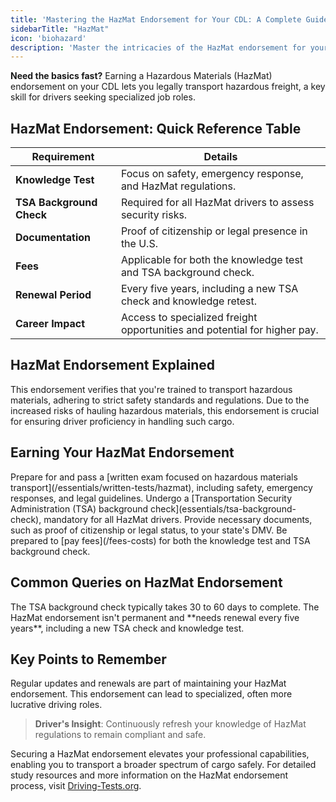 ```yaml
---
title: 'Mastering the HazMat Endorsement for Your CDL: A Complete Guide'
sidebarTitle: "HazMat"
icon: 'biohazard'
description: 'Master the intricacies of the HazMat endorsement for your CDL with our comprehensive guide. Learn about safety protocols, essential study materials, and testing procedures to proficiently handle hazardous materials.'
---
```


<Tip>**Need the basics fast?** Earning a Hazardous Materials (HazMat) endorsement on your CDL lets you legally transport hazardous freight, a key skill for drivers seeking specialized job roles.</Tip>

<Snippet file="hazmat-endorsement-diagram.mdx" />

## HazMat Endorsement: Quick Reference Table

| **Requirement** | **Details** |
|-----------------|-------------|
| **Knowledge Test** | Focus on safety, emergency response, and HazMat regulations. |
| **TSA Background Check** | Required for all HazMat drivers to assess security risks. |
| **Documentation** | Proof of citizenship or legal presence in the U.S. |
| **Fees** | Applicable for both the knowledge test and TSA background check. |
| **Renewal Period** | Every five years, including a new TSA check and knowledge retest. |
| **Career Impact** | Access to specialized freight opportunities and potential for higher pay. |

## HazMat Endorsement Explained

<AccordionGroup>
  <Accordion title="Defining the HazMat Endorsement">
    This endorsement verifies that you're trained to transport hazardous materials, adhering to strict safety standards and regulations.
  </Accordion>

  <Accordion title="The Importance of HazMat Training">
    Due to the increased risks of hauling hazardous materials, this endorsement is crucial for ensuring driver proficiency in handling such cargo.
  </Accordion>
</AccordionGroup>

## Earning Your HazMat Endorsement

<Steps>
  <Step title="Study and Pass the Knowledge Test">
    Prepare for and pass a [written exam focused on hazardous materials transport](/essentials/written-tests/hazmat), including safety, emergency responses, and legal guidelines.
  </Step>

  <Step title="Complete TSA Background Screening">
    Undergo a [Transportation Security Administration (TSA) background check](essentials/tsa-background-check), mandatory for all HazMat drivers.
  </Step>

  <Step title="Submit Required Documents">
    Provide necessary documents, such as proof of citizenship or legal status, to your state's DMV.
  </Step>

  <Step title="Cover the Fees">
    Be prepared to [pay fees](/fees-costs) for both the knowledge test and TSA background check.
  </Step>
</Steps>

## Common Queries on HazMat Endorsement

<AccordionGroup>
  <Accordion title="TSA Check Duration">
    The TSA background check typically takes 30 to 60 days to complete.
  </Accordion>

  <Accordion title="Endorsement Renewal">
    The HazMat endorsement isn't permanent and **needs renewal every five years**, including a new TSA check and knowledge test.
  </Accordion>
</AccordionGroup>

## Key Points to Remember

<CardGroup cols={2}>
  <Card title="Staying Current" icon="rotate">
    Regular updates and renewals are part of maintaining your HazMat endorsement.
  </Card>

  <Card title="Expanding Career Paths" icon="road">
    This endorsement can lead to specialized, often more lucrative driving roles.
  </Card>
</CardGroup>

> **Driver's Insight**: Continuously refresh your knowledge of HazMat regulations to remain compliant and safe.

Securing a HazMat endorsement elevates your professional capabilities, enabling you to transport a broader spectrum of cargo safely. For detailed study resources and more information on the HazMat endorsement process, visit [Driving-Tests.org](https://driving-tests.org).

<Snippet file="cdl-premium.mdx" />
